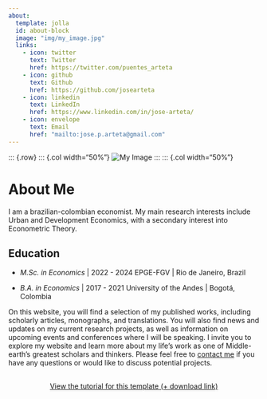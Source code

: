 ```yaml
---
about:
  template: jolla
  id: about-block
  image: "img/my_image.jpg"
  links:
    - icon: twitter
      text: Twitter
      href: https://twitter.com/puentes_arteta
    - icon: github
      text: Github
      href: https://github.com/josearteta
    - icon: linkedin
      text: LinkedIn
      href: https://www.linkedin.com/in/jose-arteta/
    - icon: envelope
      text: Email
      href: "mailto:jose.p.arteta@gmail.com"    
---
```


::: {.row}
::: {.col width="50%"}
![My Image](img/my_image.jpg)
:::
::: {.col width="50%"}

# About Me

I am a brazilian-colombian economist. My main research interests include Urban and Development Economics, with a secondary interest into Econometric Theory.

## Education
- *M.Sc. in Economics* | 2022 - 2024
EPGE-FGV | Rio de Janeiro, Brazil


- *B.A. in Economics* | 2017 - 2021
University of the Andes | Bogotá, Colombia








On this website, you will find a selection of my published works, including scholarly articles, monographs, and translations. You will also find news and updates on my current research projects, as well as information on upcoming events and conferences where I will be speaking. I invite you to explore my website and learn more about my life's work as one of Middle-earth's greatest scholars and thinkers.
Please feel free to [contact me](mailto:mail.marvinschmitt@gmail.com) if you have any questions or would like to discuss potential projects.

```{=html}
<div  style="margin: 30px; text-align: center;">
<a class="btn btn-primary" href="https://www.marvinschmitt.com/blog/website-tutorial-quarto/" role="button" target="_blank" style="padding: 15px 30px;">View the tutorial for this template (+ download link)</a>
</div>
```






